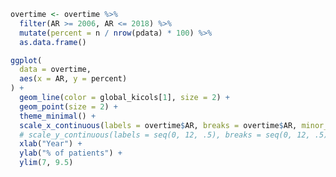 ```r

overtime <- overtime %>%
  filter(AR >= 2006, AR <= 2018) %>%
  mutate(percent = n / nrow(pdata) * 100) %>%
  as.data.frame()

ggplot(
  data = overtime,
  aes(x = AR, y = percent)
) +
  geom_line(color = global_kicols[1], size = 2) +
  geom_point(size = 2) +
  theme_minimal() +
  scale_x_continuous(labels = overtime$AR, breaks = overtime$AR, minor_breaks = overtime$AR) +
  # scale_y_continuous(labels = seq(0, 12, .5), breaks = seq(0, 12, .5), minor_breaks = seq(0, 12, .5)) +
  xlab("Year") +
  ylab("% of patients") +
  ylim(7, 9.5)
```
